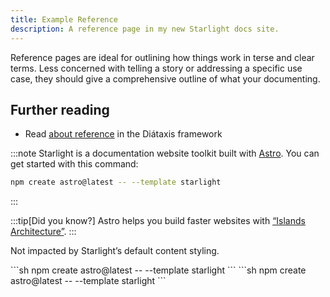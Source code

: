 ```yaml
---
title: Example Reference
description: A reference page in my new Starlight docs site.
---
```


Reference pages are ideal for outlining how things work in terse and clear terms.
Less concerned with telling a story or addressing a specific use case, they should give a comprehensive outline of what your documenting.

## Further reading

- Read [about reference](https://diataxis.fr/reference/) in the Diátaxis framework

:::note
Starlight is a documentation website toolkit built with [Astro](https://astro.build/). You can get started with this command:

```sh
npm create astro@latest -- --template starlight
```

:::

:::tip[Did you know?]
Astro helps you build faster websites with [“Islands Architecture”](https://docs.astro.build/en/concepts/islands/).
:::

<div class="not-content">
	<p>Not impacted by Starlight’s default content styling.</p>
</div>



<Tabs>
	<TabItem label="Demo HTML">
    ```sh
npm create astro@latest -- --template starlight
```
  </TabItem>
	<TabItem label="Demo CSS">
    ```sh
    npm create astro@latest -- --template starlight
    ```
  </TabItem>
</Tabs>
